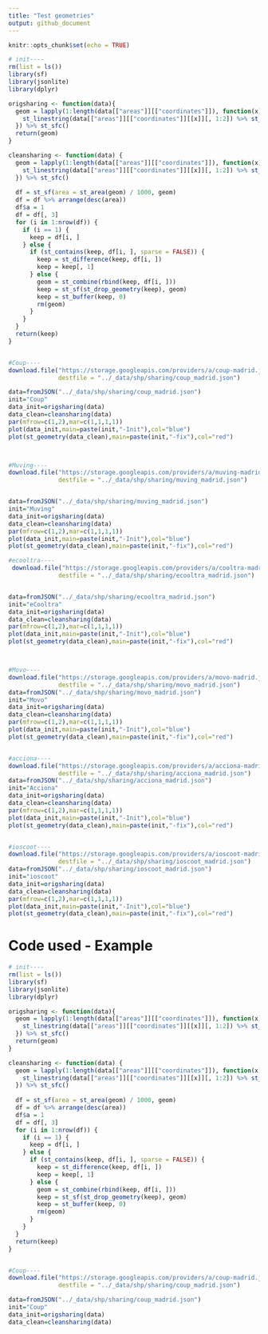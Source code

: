 ```yaml
---
title: "Test geometries"
output: github_document
---
```


```r
knitr::opts_chunk$set(echo = TRUE)
```



```r
# init----
rm(list = ls())
library(sf)
library(jsonlite)
library(dplyr)

origsharing <- function(data){
  geom = lapply(1:length(data[["areas"]][["coordinates"]]), function(x) {
    st_linestring(data[["areas"]][["coordinates"]][[x]][, 1:2]) %>% st_cast("POLYGON")
  }) %>% st_sfc()
  return(geom)
}

cleansharing <- function(data) {
  geom = lapply(1:length(data[["areas"]][["coordinates"]]), function(x) {
    st_linestring(data[["areas"]][["coordinates"]][[x]][, 1:2]) %>% st_cast("POLYGON")
  }) %>% st_sfc()
  
  df = st_sf(area = st_area(geom) / 1000, geom)
  df = df %>% arrange(desc(area))
  df$a = 1
  df = df[, 3]
  for (i in 1:nrow(df)) {
    if (i == 1) {
      keep = df[i, ]
    } else {
      if (st_contains(keep, df[i, ], sparse = FALSE)) {
        keep = st_difference(keep, df[i, ])
        keep = keep[, 1]
      } else {
        geom = st_combine(rbind(keep, df[i, ]))
        keep = st_sf(st_drop_geometry(keep), geom)
        keep = st_buffer(keep, 0)
        rm(geom)
      }
    }
  }
  return(keep)
}


#Coup----
download.file("https://storage.googleapis.com/providers/a/coup-madrid.json",
              destfile = "../_data/shp/sharing/coup_madrid.json")

data=fromJSON("../_data/shp/sharing/coup_madrid.json")
init="Coup"
data_init=origsharing(data)
data_clean=cleansharing(data)
par(mfrow=c(1,2),mar=c(1,1,1,1))
plot(data_init,main=paste(init,"-Init"),col="blue")
plot(st_geometry(data_clean),main=paste(init,"-fix"),col="red")



#Muving----
download.file("https://storage.googleapis.com/providers/a/muving-madrid.json",
              destfile = "../_data/shp/sharing/muving_madrid.json")


data=fromJSON("../_data/shp/sharing/muving_madrid.json")
init="Muving"
data_init=origsharing(data)
data_clean=cleansharing(data)
par(mfrow=c(1,2),mar=c(1,1,1,1))
plot(data_init,main=paste(init,"-Init"),col="blue")
plot(st_geometry(data_clean),main=paste(init,"-fix"),col="red")

#ecooltra----
 download.file("https://storage.googleapis.com/providers/a/cooltra-madrid.json",
              destfile = "../_data/shp/sharing/ecooltra_madrid.json")


data=fromJSON("../_data/shp/sharing/ecooltra_madrid.json")
init="eCooltra"
data_init=origsharing(data)
data_clean=cleansharing(data)
par(mfrow=c(1,2),mar=c(1,1,1,1))
plot(data_init,main=paste(init,"-Init"),col="blue")
plot(st_geometry(data_clean),main=paste(init,"-fix"),col="red")



#Movo----
download.file("https://storage.googleapis.com/providers/a/movo-madrid.json",
              destfile = "../_data/shp/sharing/movo_madrid.json")
data=fromJSON("../_data/shp/sharing/movo_madrid.json")
init="Movo"
data_init=origsharing(data)
data_clean=cleansharing(data)
par(mfrow=c(1,2),mar=c(1,1,1,1))
plot(data_init,main=paste(init,"-Init"),col="blue")
plot(st_geometry(data_clean),main=paste(init,"-fix"),col="red")


#acciona----
download.file("https://storage.googleapis.com/providers/a/acciona-madrid.json",
              destfile = "../_data/shp/sharing/acciona_madrid.json")
data=fromJSON("../_data/shp/sharing/acciona_madrid.json")
init="Acciona"
data_init=origsharing(data)
data_clean=cleansharing(data)
par(mfrow=c(1,2),mar=c(1,1,1,1))
plot(data_init,main=paste(init,"-Init"),col="blue")
plot(st_geometry(data_clean),main=paste(init,"-fix"),col="red")


#ioscoot----
download.file("https://storage.googleapis.com/providers/a/ioscoot-madrid.json",
              destfile = "../_data/shp/sharing/ioscoot_madrid.json")
data=fromJSON("../_data/shp/sharing/ioscoot_madrid.json")
init="ioscoot"
data_init=origsharing(data)
data_clean=cleansharing(data)
par(mfrow=c(1,2),mar=c(1,1,1,1))
plot(data_init,main=paste(init,"-Init"),col="blue")
plot(st_geometry(data_clean),main=paste(init,"-fix"),col="red")

```

# Code used - Example

```r
# init----
rm(list = ls())
library(sf)
library(jsonlite)
library(dplyr)

origsharing <- function(data){
  geom = lapply(1:length(data[["areas"]][["coordinates"]]), function(x) {
    st_linestring(data[["areas"]][["coordinates"]][[x]][, 1:2]) %>% st_cast("POLYGON")
  }) %>% st_sfc()
  return(geom)
}

cleansharing <- function(data) {
  geom = lapply(1:length(data[["areas"]][["coordinates"]]), function(x) {
    st_linestring(data[["areas"]][["coordinates"]][[x]][, 1:2]) %>% st_cast("POLYGON")
  }) %>% st_sfc()
  
  df = st_sf(area = st_area(geom) / 1000, geom)
  df = df %>% arrange(desc(area))
  df$a = 1
  df = df[, 3]
  for (i in 1:nrow(df)) {
    if (i == 1) {
      keep = df[i, ]
    } else {
      if (st_contains(keep, df[i, ], sparse = FALSE)) {
        keep = st_difference(keep, df[i, ])
        keep = keep[, 1]
      } else {
        geom = st_combine(rbind(keep, df[i, ]))
        keep = st_sf(st_drop_geometry(keep), geom)
        keep = st_buffer(keep, 0)
        rm(geom)
      }
    }
  }
  return(keep)
}


#Coup----
download.file("https://storage.googleapis.com/providers/a/coup-madrid.json",
              destfile = "../_data/shp/sharing/coup_madrid.json")

data=fromJSON("../_data/shp/sharing/coup_madrid.json")
init="Coup"
data_init=origsharing(data)
data_clean=cleansharing(data)
```
